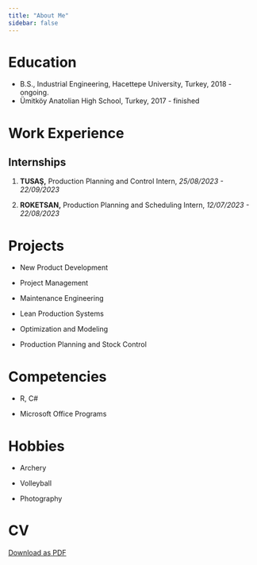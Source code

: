 ```yaml
---
title: "About Me"
sidebar: false 
---
```


# Education

-   B.S., Industrial Engineering, Hacettepe University, Turkey, 2018 - ongoing.
-   Ümitköy Anatolian High School, Turkey, 2017 - finished

# Work Experience

## Internships

1.  **TUSAŞ,** Production Planning and Control Intern, *25/08/2023 - 22/09/2023*

2.  **ROKETSAN,** Production Planning and Scheduling Intern, *12/07/2023 - 22/08/2023*

# Projects

-   New Product Development

-   Project Management

-   Maintenance Engineering

-   Lean Production Systems

-   Optimization and Modeling

-   Production Planning and Stock Control

# Competencies

-   R, C#

-   Microsoft Office Programs

# Hobbies

-   Archery

-   Volleyball

-   Photography

# CV

[Download as PDF](https://drive.google.com/file/d/18Auuipoy_nrIJYCovTRe5ygkAz9paZs7/view?usp=drive_link)
